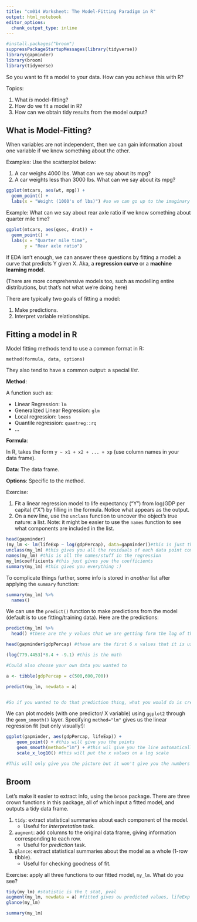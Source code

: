 ```yaml
---
title: "cm014 Worksheet: The Model-Fitting Paradigm in R"
output: html_notebook
editor_options: 
  chunk_output_type: inline
---
```


```r
#install.packages("broom")
suppressPackageStartupMessages(library(tidyverse))
library(gapminder)
library(broom)
library(tidyverse)
```

So you want to fit a model to your data. How can you achieve this with R?

Topics:

1. What _is_ model-fitting?
2. How do we fit a model in R?
3. How can we obtain tidy results from the model output?

## What is Model-Fitting?

When variables are not independent, then we can gain information about one variable if we know something about the other.

Examples: Use the scatterplot below:

1. A car weighs 4000 lbs. What can we say about its mpg?
2. A car weights less than 3000 lbs. What can we say about its mpg?

```r
ggplot(mtcars, aes(wt, mpg)) +
  geom_point() +
  labs(x = "Weight (1000's of lbs)") #so we can go up to the imaginary line, then go across to the y axis
```

Example: What can we say about rear axle ratio if we know something about quarter mile time?

```r
ggplot(mtcars, aes(qsec, drat)) + 
  geom_point() +
  labs(x = "Quarter mile time",
       y = "Rear axle ratio")
```


If EDA isn't enough, we can answer these questions by fitting a model: a curve that predicts Y given X. Aka, a __regression curve__ or a __machine learning model__. 

(There are more comprehensive models too, such as modelling entire distributions, but that's not what we're doing here)

There are typically two goals of fitting a model:

1. Make predictions.
2. Interpret variable relationships.

## Fitting a model in R

Model fitting methods tend to use a common format in R:

```
method(formula, data, options)
```

They also tend to have a common output: a special _list_. 

__Method__:

A function such as:

- Linear Regression: `lm`
- Generalized Linear Regression: `glm`
- Local regression: `loess`
- Quantile regression: `quantreg::rq`
- ...

__Formula__:

In R, takes the form `y ~ x1 + x2 + ... + xp` (use column names in your data frame).

__Data__: The data frame.

__Options__: Specific to the method.

Exercise:

1. Fit a linear regression model to life expectancy ("Y") from log(GDP per capita) ("X") by filling in the formula. Notice what appears as the output.
2. On a new line, use the `unclass` function to uncover the object's true nature: a list. Note: it might be easier to use the `names` function to see what components are included in the list. 

```r
head(gapminder)
(my_lm <- lm(lifeExp ~ log(gdpPercap), data=gapminder))#this is just the linear regression
unclass(my_lm) #this gives you all the residuals of each data point compared to the predicted line
names(my_lm) #this is all the names/stuff in the regression
my_lm$coefficients #this just gives you the coefficients
summary(my_lm) #this gives you everything :)
```

To complicate things further, some info is stored in _another_ list after applying the `summary` function:

```r
summary(my_lm) %>% 
  names()
```

We can use the `predict()` function to make predictions from the model (default is to use fitting/training data). Here are the predictions:

```r
predict(my_lm) %>% 
  head() #these are the y values that we are getting form the log of the first 6 values in gdpPercap

head(gapminder$gdpPercap) #these are the first 6 x values that it is using to plug into the formula

(log(779.4453)*8.4 + -9.1) #this is the math

#Could also choose your own data you wanted to

a <- tibble(gdpPercap = c(500,600,700))

predict(my_lm, newdata = a) 


#So if you wanted to do that prediction thing, what you would do is create a dataset that is just the averages of the data that you had. Then you would run that through the algorythm, and it would forecast the average sales or whatever#

```

We can plot models (with one predictor/ X variable) using `ggplot2` through the `geom_smooth()` layer. Specifying `method="lm"` gives us the linear regression fit (but only visually!):

```r
ggplot(gapminder, aes(gdpPercap, lifeExp)) +
    geom_point() + #this will give you the points
    geom_smooth(method="lm") + #this wil give you the line automatically
    scale_x_log10() #this will put the x values on a log scale

#This will only give you the picture but it won't give you the numbers
```


## Broom

Let's make it easier to extract info, using the `broom` package. There are three crown functions in this package, all of which input a fitted model, and outputs a tidy data frame.

1. `tidy`: extract statistical summaries about each component of the model.
    - Useful for _interpretation_ task.
2. `augment`: add columns to the original data frame, giving information corresponding to each row.
    - Useful for _prediction_ task.
3. `glance`: extract statistical summaries about the model as a whole (1-row tibble).
    - Useful for checking goodness of fit.

Exercise: apply all three functions to our fitted model, `my_lm`. What do you see?

```r

tidy(my_lm) #statistic is the t stat, pval
augment(my_lm, newdata = a) #fitted gives ou predicted values, lifeExp tells you what they actually were, residial are in the .resid column, standard error of fitted values in .se.fit. Can also do this with new data fucntion to do it with new data that you want to specify.
glance(my_lm)

summary(my_lm)

```
